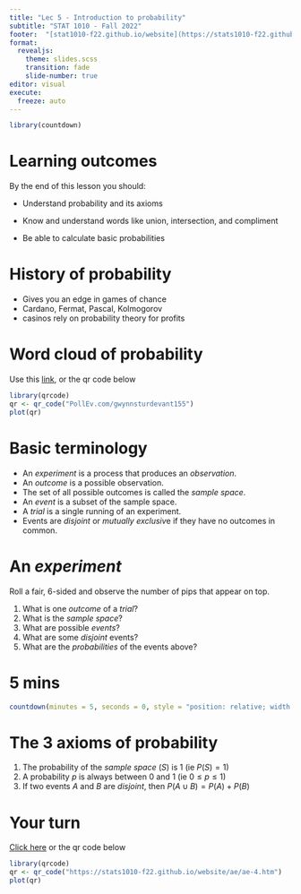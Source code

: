 ```yaml
---
title: "Lec 5 - Introduction to probability"
subtitle: "STAT 1010 - Fall 2022"
footer:  "[stat1010-f22.github.io/website](https://stats1010-f22.github.io/website/)"
format: 
  revealjs: 
    theme: slides.scss
    transition: fade
    slide-number: true
editor: visual
execute:
  freeze: auto
---
```


```r
library(countdown)
```

# Learning outcomes

By the end of this lesson you should:

-   Understand probability and its axioms

-   Know and understand words like union, intersection, and compliment

-   Be able to calculate basic probabilities

# History of probability

-   Gives you an edge in games of chance
-   Cardano, Fermat, Pascal, Kolmogorov
-   casinos rely on probability theory for profits

# Word cloud of probability

Use this [link](PollEv.com/gwynnsturdevant155), or the qr code below

```r
library(qrcode)
qr <- qr_code("PollEv.com/gwynnsturdevant155")
plot(qr)
```

# Basic terminology

-   An *experiment* is a process that produces an *observation*.
-   An *outcome* is a possible observation.
-   The set of all possible outcomes is called the *sample space*.
-   An *event* is a subset of the sample space.
-   A *trial* is a single running of an experiment.
-   Events are *disjoint* or *mutually exclusiv*e if they have no outcomes in common.

# An *experiment*

Roll a fair, 6-sided and observe the number of pips that appear on top.

1.  What is one *outcome* of a *trial*?
2.  What is the *sample space*?
3.  What are possible *events*?
4.  What are some *disjoint* events?
5.  What are the *probabilities* of the events above?

# 5 mins

```r
countdown(minutes = 5, seconds = 0, style = "position: relative; width: min-content;")
```

# The 3 axioms of probability

1.  The probability of the *sample space* ($S$) is 1 (ie $P(S) = 1$)
2.  A probability $p$ is always between $0$ and $1$ (ie $0 \leq p \leq 1$)
3.  If two events $A$ and $B$ are *disjoint*, then $P(A \cup B) = P(A) + P(B)$

#  {background-image="lect_05-images/one_event.png" background-size="contain"}

#  {background-image="lect_05-images/B_subset_A.png" background-size="contain"}

#  {background-image="lect_05-images/disjoint_3.png" background-size="contain"}

#  {background-image="lect_05-images/A-intersect-B.png" background-size="contain"}

#  {background-image="lect_05-images/B_subset_A.png" background-size="contain"}

#  {background-image="lect_05-images/disjoint_3.png" background-size="contain"}

#  {background-image="lect_05-images/A_union_b.png" background-size="contain"}

#  {background-image="lect_05-images/B_subset_A.png" background-size="contain"}

#  {background-image="lect_05-images/disjoint_3.png" background-size="contain"}

#  {background-image="lect_05-images/A-B.png" background-size="contain"}

#  {background-image="lect_05-images/disjoint_3.png" background-size="contain"}

#  {background-image="lect_05-images/union_3_events.png" background-size="contain"}

# Your turn

[Click here](https://stats1010-f22.github.io/website/ae/ae-4.html) or the qr code below

```r
library(qrcode)
qr <- qr_code("https://stats1010-f22.github.io/website/ae/ae-4.htm")
plot(qr)
```
